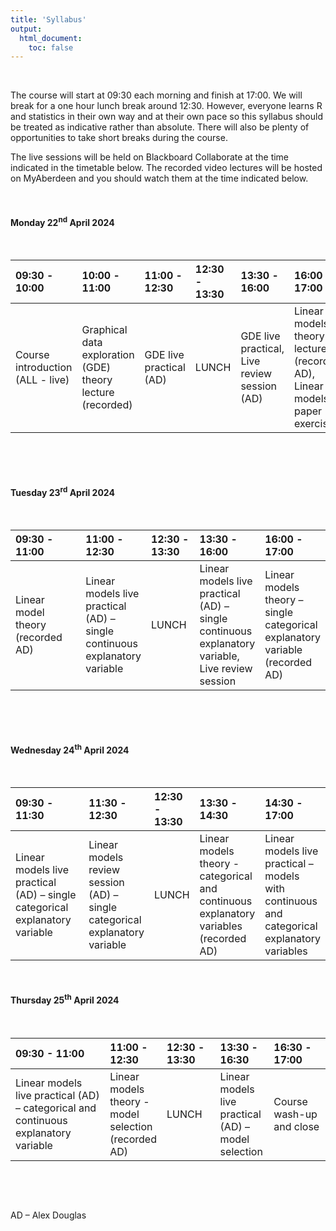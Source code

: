 ```yaml
---
title: 'Syllabus'
output: 
  html_document:
    toc: false
---
```


\  

The course will start at 09:30 each morning and finish at 17:00. We will break for a one hour lunch break around 12:30. However, everyone learns R and statistics in their own way and at their own pace so this syllabus should be treated as indicative rather than absolute. There will also be plenty of opportunities to take short breaks during the course.

The live sessions will be held on Blackboard Collaborate at the time indicated in the timetable below. The recorded video lectures will be hosted on MyAberdeen and you should watch them at the time indicated below.

<!--All teaching will be held in room FN113 in the Fraser Noble building (building No. 7 on [this map](images/uoa_map.png){target="_blank"} on the old Aberdeen campus).
-->

\  

#### Monday 22^nd^ April 2024

\  

|09:30 - 10:00 | 10:00 - 11:00 | 11:00 - 12:30 | 12:30 - 13:30 |13:30 - 16:00 | 16:00 - 17:00 |
|:------------|:-------------|:-------------|:-------------|:------------|:-------------|
| Course introduction (ALL - live)  | Graphical data exploration (GDE) theory lecture (recorded) | GDE live practical (AD) | LUNCH |GDE live practical, Live review session (AD)| Linear models theory lectures (recorded AD), Linear models paper exercise |

\  

\  

#### Tuesday 23^rd^ April 2024

\  

|09:30 - 11:00      | 11:00 - 12:30     | 12:30 - 13:30 |13:30 - 16:00    | 16:00 - 17:00|
|:---------------------|:-----------------|:-------------|:---------------|:---------------|
|Linear model theory (recorded AD)|Linear models live practical (AD) – single continuous explanatory variable|LUNCH|Linear models live practical (AD) – single continuous explanatory variable, Live review session|Linear models theory – single categorical explanatory variable (recorded AD)|

\  

\  

#### Wednesday 24^th^ April 2024

\  

|09:30 - 11:30               | 11:30 - 12:30     | 12:30 - 13:30 |13:30 - 14:30    | 14:30 - 17:00      |
|:--------------------------|:-----------------|:-------------|:---------------|:------------------|
|Linear models live practical (AD) – single categorical explanatory variable | Linear models review session (AD) – single categorical explanatory variable| LUNCH |Linear models theory - categorical and continuous explanatory variables (recorded AD)| Linear models live practical – models with continuous and categorical explanatory variables|

\  

#### Thursday 25^th^ April 2024

\  

|09:30 - 11:00               | 11:00 - 12:30 |12:30 - 13:30    | 13:30 - 16:30| 16:30 - 17:00|
|:--------------------------|:-------------|:---------------|:---------------|:----------------|
|Linear models live practical (AD) – categorical and continuous explanatory variable|Linear models theory - model selection (recorded AD)| LUNCH | Linear models live practical (AD) – model selection| Course wash-up and close | 

\  

<!--
#### Friday 21^st^ April 2023

\  

|09:30 - 11:00               | 11:00 - 12:30 |12:30 - 13:30    | 13:30 - 16:30| 16:30 - 17:00|
|:--------------------------|:-------------|:---------------|:---------------|:----------------|
|Linear models live practical (AD) – categorical and continuous explanatory variable|Linear models theory - model selection (recorded AD)| LUNCH | Linear models live practical (AD) – model selection| Course wash-up and close | 
-->
\  

AD – Alex Douglas 

\  
